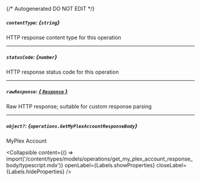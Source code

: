 {/* Autogenerated DO NOT EDIT  */}

##### `contentType`: *{`string`}*
HTTP response content type for this operation

---
##### `statusCode`: *{`number`}*
HTTP response status code for this operation

---
##### `rawResponse`: [*{ `Response` }*](https://developer.mozilla.org/en-US/docs/Web/API/Response)
Raw HTTP response; suitable for custom response parsing

---
##### `object?`: *{`operations.GetMyPlexAccountResponseBody`}*
MyPlex Account

<Collapsible content={() => import('/content/types/models/operations/get_my_plex_account_response_body/typescript.mdx')} openLabel={Labels.showProperties} closeLabel={Labels.hideProperties} />



